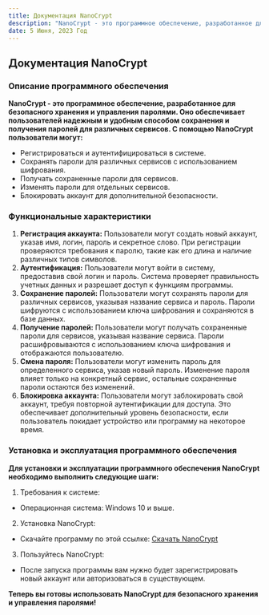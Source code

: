 ```yaml
---
title: Документация NanoCrypt
description: "NanoCrypt - это программное обеспечение, разработанное для безопасного хранения и управления паролями. Оно обеспечивает пользователей надежным и удобным способом сохранения и получения паролей для различных сервисов."
date: 5 Июня, 2023 Год
---
```


## Документация NanoCrypt

### Описание программного обеспечения

**NanoCrypt - это программное обеспечение, разработанное для безопасного хранения и управления паролями. Оно обеспечивает пользователей надежным и удобным способом сохранения и получения паролей для различных сервисов. С помощью NanoCrypt пользователи могут:**

- Регистрироваться и аутентифицироваться в системе.
- Сохранять пароли для различных сервисов с использованием шифрования.
- Получать сохраненные пароли для сервисов.
- Изменять пароли для отдельных сервисов.
- Блокировать аккаунт для дополнительной безопасности.

### Функциональные характеристики

1. **Регистрация аккаунта:** Пользователи могут создать новый аккаунт, указав имя, логин, пароль и секретное слово. При регистрации проверяются требования к паролю, такие как его длина и наличие различных типов символов.
2. **Аутентификация:** Пользователи могут войти в систему, предоставив свой логин и пароль. Система проверяет правильность учетных данных и разрешает доступ к функциям программы.
3. **Сохранение паролей:** Пользователи могут сохранять пароли для различных сервисов, указывая название сервиса и пароль. Пароли шифруются с использованием ключа шифрования и сохраняются в базе данных.
4. **Получение паролей:** Пользователи могут получать сохраненные пароли для сервисов, указывая название сервиса. Пароли расшифровываются с использованием ключа шифрования и отображаются пользователю.
5. **Смена пароля:** Пользователи могут изменить пароль для определенного сервиса, указав новый пароль. Изменение пароля влияет только на конкретный сервис, остальные сохраненные пароли остаются без изменений.
6. **Блокировка аккаунта:** Пользователи могут заблокировать свой аккаунт, требуя повторной аутентификации для доступа. Это обеспечивает дополнительный уровень безопасности, если пользователь покидает устройство или программу на некоторое время.

### Установка и эксплуатация программного обеспечения

**Для установки и эксплуатации программного обеспечения NanoCrypt необходимо выполнить следующие шаги:**

1. Требования к системе:
  - Операционная система: Windows 10 и выше.
2. Установка NanoCrypt:
  - Скачайте программу по этой ссылке: [Скачать NanoCrypt](https://github.com/Nyxaris/NanoCryptSite/raw/main/versions/NanoCrypt%201.0.exe)
3. Пользуйтесь NanoCrypt:
  - После запуска программы вам нужно будет зарегистрировать новый аккаунт или авторизоваться в существующем.

**Теперь вы готовы использовать NanoCrypt для безопасного хранения и управления паролями!**
